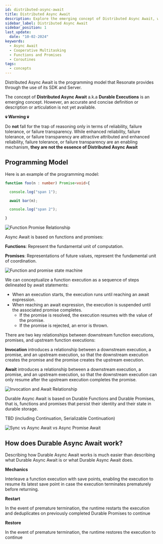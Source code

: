 ```yaml
---
id: distributed-async-await
title: Distributed Async Await
description: Explore the emerging concept of Distributed Async Await, which goes beyond reliability and failure tolerance to provide a more robust and scalable programming model for distributed systems.
sidebar_label: Distributed Async Await
sidebar_position: 1
last_update:
  date: "10-02-2024"
keywords:
  - Async Await
  - Cooperative Multitasking
  - Functions and Promises
  - Coroutines
tags:
  - concepts
---
```


Distributed Async Await is the programming model that Resonate provides through the use of its SDK and Server.

The concept of **Distributed Async Await** a.k.a **Durable Executions** is an emerging concept.
However, an accurate and concise definition or description or articulation is not yet available.

**💀 Warning 💀**

Do **not** fall for the trap of reasoning only in terms of reliability, failure tolerance, or failure transparency.
While enhanced reliability, failure tolerance, or failure transparency are attractive attributed and enhanced reliability, failure tolerance, or failure transparency are an enabling mechanism, **they are not the essence of Distributed Async Await**

## Programming Model

Here is an example of the programming model:

```typescript
function foo(n : number) Promise<void>{

  console.log("span 1");

  await bar(n);

  console.log("span 2");

}
```

![Function Promise Relationship](/img/function-promise-function.png)

Async Await is based on functions and promises:

**Functions**: Represent the fundamental unit of computation.

**Promises**: Representations of future values, represent the fundamental unit of coordination.

![Function and promise state machine](/img/function-promise-state-machine.png)

We can conceptualize a function execution as a sequence of steps delineated by await statements:

- When an execution starts, the execution runs until reaching an await expression.
- When reaching an await expression, the execution is suspended until the associated promise completes.
  - If the promise is resolved, the execution resumes with the value of the promise.
  - If the promise is rejected, an error is thrown.

There are two key relationships between downstream function executions, promises, and upstream function executions:

**Invocation** introduces a relationship between a downstream execution, a promise, and an upstream execution, so that the downstream execution creates the promise and the promise creates the upstream execution.

**Await** introduces a relationship between a downstream execution, a promise, and an upstream execution, so that the downstream execution can only resume after the upstream execution completes the promise.

![Invocation and Await Relationship](/img/invocation-await-relationship.svg)

Durable Async Await is based on Durable Functions and Durable Promises, that is, functions and promises that persist their identity and their state in durable storage.

TBD (including Continuation, Serializable Continuation)

![Sync vs Async Await vs Async Promise Await](/img/sync-vs-async-await-vs-async-promise.svg)

## How does Durable Async Await work?

Describing how Durable Async Await works is much easier than describing what Durable Async Await is or what Durable Async Await does.

**Mechanics**

Interleave a function execution with save points, enabling the execution to resume its latest save point in case the execution terminates prematurely before returning.

**Restart**

In the event of premature termination, the runtime restarts the execution and deduplicates on previously completed Durable Promises to continue

**Restore**

In the event of premature termination, the runtime restores the execution to continue
